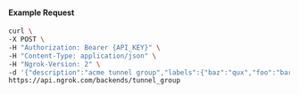 
#### Example Request

```bash
curl \
-X POST \
-H "Authorization: Bearer {API_KEY}" \
-H "Content-Type: application/json" \
-H "Ngrok-Version: 2" \
-d '{"description":"acme tunnel group","labels":{"baz":"qux","foo":"bar"},"metadata":"{\"environment\": \"staging\"}"}' \
https://api.ngrok.com/backends/tunnel_group
```
